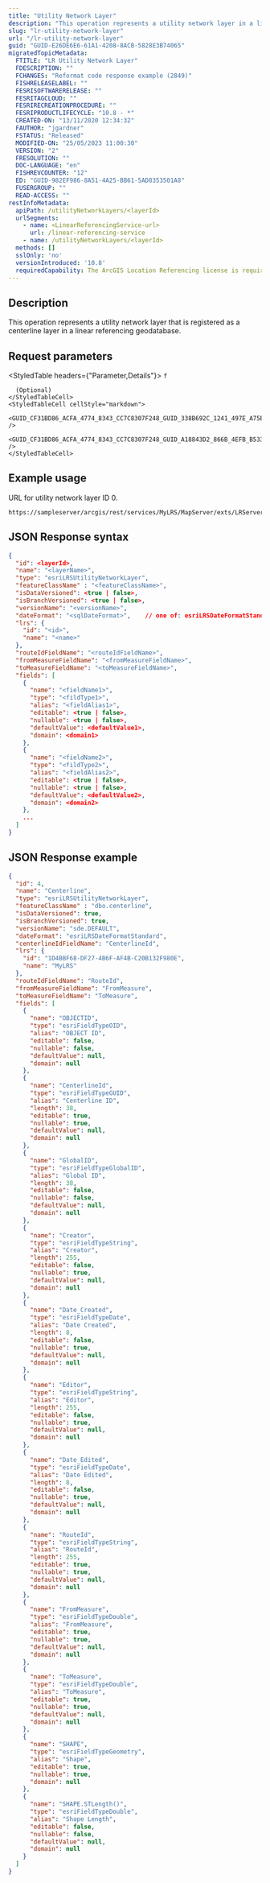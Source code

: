 ```yaml
---
title: "Utility Network Layer"
description: "This operation represents a utility network layer in a linear referencing geodatabase."
slug: "lr-utility-network-layer"
url: "/lr-utility-network-layer"
guid: "GUID-E26DE6E6-61A1-4208-8ACB-5828E3B74065"
migratedTopicMetadata:
  FTITLE: "LR Utility Network Layer"
  FDESCRIPTION: ""
  FCHANGES: "Reformat code response example (2849)"
  FISHRELEASELABEL: ""
  FESRISOFTWARERELEASE: ""
  FESRITAGCLOUD: ""
  FESRIRECREATIONPROCEDURE: ""
  FESRIPRODUCTLIFECYCLE: "10.8 - *"
  CREATED-ON: "13/11/2020 12:34:32"
  FAUTHOR: "jgardner"
  FSTATUS: "Released"
  MODIFIED-ON: "25/05/2023 11:00:30"
  VERSION: "2"
  FRESOLUTION: ""
  DOC-LANGUAGE: "en"
  FISHREVCOUNTER: "12"
  ED: "GUID-982EF986-8A51-4A25-BB61-5AD8353501A8"
  FUSERGROUP: ""
  READ-ACCESS: ""
restInfoMetadata:
  apiPath: /utilityNetworkLayers/<layerId>
  urlSegments:
    - name: <LinearReferencingService-url>
      url: /linear-referencing-service
    - name: /utilityNetworkLayers/<layerId>
  methods: []
  sslOnly: 'no'
  versionIntroduced: '10.8'
  requiredCapability: The ArcGIS Location Referencing license is required to use this resource.
---
```



## Description

This operation represents a utility network layer that is registered as a centerline layer in a linear referencing geodatabase.

##  Request parameters

<StyledTable headers={"Parameter,Details"}>
  <StyledTableRow>
    <StyledTableCell cellStyle="markdown">
      `f`
      
      (Optional)
    </StyledTableCell>
    <StyledTableCell cellStyle="markdown">
      <GUID_CF31BD86_ACFA_4774_8343_CC7C8307F248_GUID_338B692C_1241_497E_A75E_A120E90C5078 />
      <GUID_CF31BD86_ACFA_4774_8343_CC7C8307F248_GUID_A18843D2_866B_4EFB_B533_9736C6767514 />
    </StyledTableCell>
  </StyledTableRow>
</StyledTable>

## Example usage

URL for utility network layer ID 0.

<EncodeURLsNote />

```other
https://sampleserver/arcgis/rest/services/MyLRS/MapServer/exts/LRServer/utilityNetworkLayers/0
``` 

## JSON Response syntax

```json
{
  "id": <layerId>,
  "name": "<layerName>",
  "type": "esriLRSUtilityNetworkLayer",
  "featureClassName" : "<featureClassName>",
  "isDataVersioned": <true | false>,
  "isBranchVersioned": <true | false>,
  "versionName": "<versionName>",
  "dateFormat": "<sqlDateFormat>",    // one of: esriLRSDateFormatStandard, esriLRSDateFormatFileGDB, esriLRSDateFormatOracle
  "lrs": {
    "id": "<id>",
    "name": "<name>"
  },
  "routeIdFieldName": "<routeIdFieldName>",
  "fromMeasureFieldName": "<fromMeasureFieldName>",
  "toMeasureFieldName": "<toMeasureFieldName>",
  "fields": [
    {
      "name": "<fieldName1>",
      "type": "<fildType1>",
      "alias": "<fieldAlias1>",
      "editable": <true | false>,
      "nullable": <true | false>,
      "defaultValue": <defaultValue1>,
      "domain": <domain1>
    },
    {
      "name": "<fieldName2>",
      "type": "<fildType2>",
      "alias": "<fieldAlias2>",
      "editable": <true | false>,
      "nullable": <true | false>,
      "defaultValue": <defaultValue2>,
      "domain": <domain2>
    },
    ...
  ]
}
```

 

## JSON Response example

```json
{
  "id": 4,
  "name": "Centerline",
  "type": "esriLRSUtilityNetworkLayer",
  "featureClassName" : "dbo.centerline",
  "isDataVersioned": true,
  "isBranchVersioned": true,
  "versionName": "sde.DEFAULT",
  "dateFormat": "esriLRSDateFormatStandard",
  "centerlineIdFieldName": "CenterlineId",
  "lrs": {
    "id": "1D4BBF68-DF27-4B6F-AF4B-C20B132F980E",
    "name": "MyLRS"
  },
  "routeIdFieldName": "RouteId",
  "fromMeasureFieldName": "FromMeasure",
  "toMeasureFieldName": "ToMeasure",
  "fields": [
    {
      "name": "OBJECTID",
      "type": "esriFieldTypeOID",
      "alias": "OBJECT ID",
      "editable": false,
      "nullable": false,
      "defaultValue": null,
      "domain": null
    },
    {
      "name": "CenterlineId",
      "type": "esriFieldTypeGUID",
      "alias": "Centerline ID",
      "length": 38,
      "editable": true,
      "nullable": true,
      "defaultValue": null,
      "domain": null
    },
    {
      "name": "GlobalID",
      "type": "esriFieldTypeGlobalID",
      "alias": "Global ID",
      "length": 38,
      "editable": false,
      "nullable": false,
      "defaultValue": null,
      "domain": null
    },
    {
      "name": "Creator",
      "type": "esriFieldTypeString",
      "alias": "Creator",
      "length": 255,
      "editable": false,
      "nullable": true,
      "defaultValue": null,
      "domain": null
    },
    {
      "name": "Date_Created",
      "type": "esriFieldTypeDate",
      "alias": "Date Created",
      "length": 8,
      "editable": false,
      "nullable": true,
      "defaultValue": null,
      "domain": null
    },
    {
      "name": "Editor",
      "type": "esriFieldTypeString",
      "alias": "Editor",
      "length": 255,
      "editable": false,
      "nullable": true,
      "defaultValue": null,
      "domain": null
    },
    {
      "name": "Date_Edited",
      "type": "esriFieldTypeDate",
      "alias": "Date Edited",
      "length": 8,
      "editable": false,
      "nullable": true,
      "defaultValue": null,
      "domain": null
    },
    {
      "name": "RouteId",
      "type": "esriFieldTypeString",
      "alias": "RouteId",
      "length": 255,
      "editable": true,
      "nullable": true,
      "defaultValue": null,
      "domain": null
    },
    {
      "name": "FromMeasure",
      "type": "esriFieldTypeDouble",
      "alias": "FromMeasure",
      "editable": true,
      "nullable": true,
      "defaultValue": null,
      "domain": null
    },
    {
      "name": "ToMeasure",
      "type": "esriFieldTypeDouble",
      "alias": "ToMeasure",
      "editable": true,
      "nullable": true,
      "defaultValue": null,
      "domain": null
    },
    {
      "name": "SHAPE",
      "type": "esriFieldTypeGeometry",
      "alias": "Shape",
      "editable": true,
      "nullable": true,
      "domain": null
    },
    {
      "name": "SHAPE.STLength()",
      "type": "esriFieldTypeDouble",
      "alias": "Shape Length",
      "editable": false,
      "nullable": false,
      "defaultValue": null,
      "domain": null
    }
  ]
}
```

 
